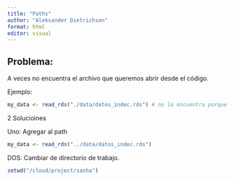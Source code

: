 ```yaml
---
title: "Paths"
author: "Aleksander Dietrichson"
format: html
editor: visual
---
```


## Problema:

A veces no encuentra el archivo que queremos abrir desde el código.

Ejemplo:

```r
my_data <- read_rds("./data/datos_indec.rds") # no lo encuentra porque estoy dentro de ./docs
```

2 Solucioines

Uno: Agregar al path

```r
my_data <- read_rds("../data/datos_indec.rds")
```

DOS: Cambiar de directorio de trabajo.

```r
setwd("/cloud/project/sasha")
```
